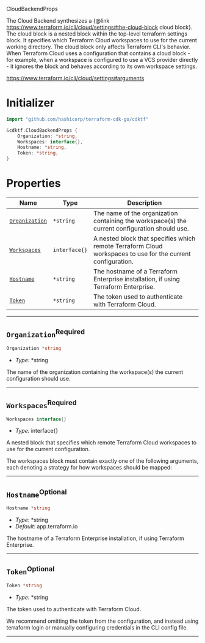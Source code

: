  CloudBackendProps <a name="CloudBackendProps" id="cdktf.CloudBackendProps"></a>

The Cloud Backend synthesizes a {@link https://www.terraform.io/cli/cloud/settings#the-cloud-block cloud block}. The cloud block is a nested block within the top-level terraform settings block. It specifies which Terraform Cloud workspaces to use for the current working directory. The cloud block only affects Terraform CLI's behavior. When Terraform Cloud uses a configuration that contains a cloud block - for example, when a workspace is configured to use a VCS provider directly - it ignores the block and behaves according to its own workspace settings.

https://www.terraform.io/cli/cloud/settings#arguments

# Initializer <a name="Initializer" id="cdktf.CloudBackendProps.Initializer"></a>

```go
import "github.com/hashicorp/terraform-cdk-go/cdktf"

&cdktf.CloudBackendProps {
	Organization: *string,
	Workspaces: interface{},
	Hostname: *string,
	Token: *string,
}
```

# Properties <a name="Properties" id="Properties"></a>

| **Name** | **Type** | **Description** |
| --- | --- | --- |
| <code><a href="#cdktf.CloudBackendProps.property.organization">Organization</a></code> | <code>*string</code> | The name of the organization containing the workspace(s) the current configuration should use. |
| <code><a href="#cdktf.CloudBackendProps.property.workspaces">Workspaces</a></code> | <code>interface{}</code> | A nested block that specifies which remote Terraform Cloud workspaces to use for the current configuration. |
| <code><a href="#cdktf.CloudBackendProps.property.hostname">Hostname</a></code> | <code>*string</code> | The hostname of a Terraform Enterprise installation, if using Terraform Enterprise. |
| <code><a href="#cdktf.CloudBackendProps.property.token">Token</a></code> | <code>*string</code> | The token used to authenticate with Terraform Cloud. |

---

## `Organization`<sup>Required</sup> <a name="Organization" id="cdktf.CloudBackendProps.property.organization"></a>

```go
Organization *string
```

- *Type:* *string

The name of the organization containing the workspace(s) the current configuration should use.

---

## `Workspaces`<sup>Required</sup> <a name="Workspaces" id="cdktf.CloudBackendProps.property.workspaces"></a>

```go
Workspaces interface{}
```

- *Type:* interface{}

A nested block that specifies which remote Terraform Cloud workspaces to use for the current configuration.

The workspaces block must contain exactly one of the following arguments, each denoting a strategy for how workspaces should be mapped:

---

## `Hostname`<sup>Optional</sup> <a name="Hostname" id="cdktf.CloudBackendProps.property.hostname"></a>

```go
Hostname *string
```

- *Type:* *string
- *Default:* app.terraform.io

The hostname of a Terraform Enterprise installation, if using Terraform Enterprise.

---

## `Token`<sup>Optional</sup> <a name="Token" id="cdktf.CloudBackendProps.property.token"></a>

```go
Token *string
```

- *Type:* *string

The token used to authenticate with Terraform Cloud.

We recommend omitting the token from the configuration, and instead using terraform login or manually configuring credentials in the CLI config file.

---
